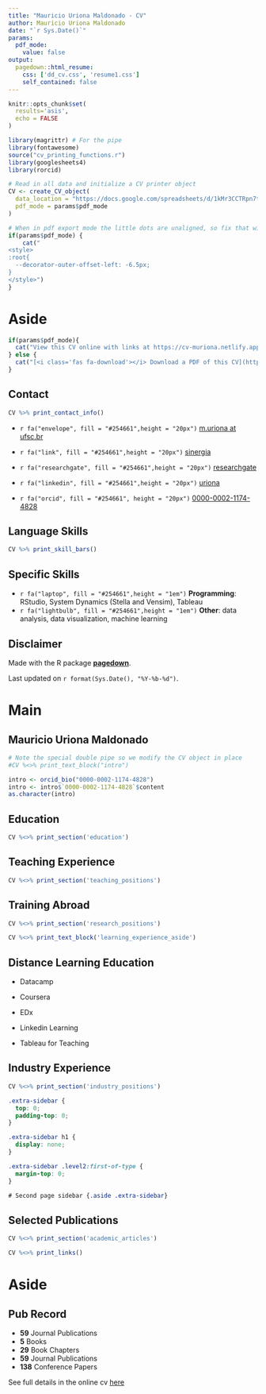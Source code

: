```yaml
---
title: "Mauricio Uriona Maldonado - CV"
author: Mauricio Uriona Maldonado
date: "`r Sys.Date()`"
params:
  pdf_mode:
    value: false
output:
  pagedown::html_resume:
    css: ['dd_cv.css', 'resume1.css']
    self_contained: false
---
```


```r
knitr::opts_chunk$set(
  results='asis', 
  echo = FALSE
)

library(magrittr) # For the pipe
library(fontawesome)
source("cv_printing_functions.r")
library(googlesheets4)
library(rorcid)

# Read in all data and initialize a CV printer object
CV <- create_CV_object(
  data_location = "https://docs.google.com/spreadsheets/d/1kMr3CCTRpn7tkGkcfm50V-NeJKNlaXmHznc-iWx09ts/edit#gid=917338460",  
  pdf_mode = params$pdf_mode
)

```

```r
# When in pdf export mode the little dots are unaligned, so fix that with some conditional CSS.
if(params$pdf_mode) {
    cat("
<style>
:root{
  --decorator-outer-offset-left: -6.5px;
}
</style>")
}
```

# Aside

```r
if(params$pdf_mode){
  cat("View this CV online with links at https://cv-muriona.netlify.app/")
} else {
  cat("[<i class='fas fa-download'></i> Download a PDF of this CV](https://github.com/muriona/cv/blob/main/muriona-cv.pdf)")
}
```

## Contact {#contact}

```r
CV %>% print_contact_info()
```

-   `r fa("envelope", fill = "#254661",height = "20px")` [m.uriona at ufsc.br](mailto:m.uriona@ufsc.br)

-   `r fa("link", fill = "#254661",height = "20px")` [sinergia](http://www.sinergia.ufsc.br/eng-uriona)

-   `r fa("researchgate", fill = "#254661",height = "20px")` [researchgate](https://www.researchgate.net/profile/Mauricio-Uriona-Maldonado-2)

-   `r fa("linkedin", fill = "#254661",height = "20px")` [uriona](https://www.linkedin.com/in/uriona/)

-   `r fa("orcid", fill = "#254661", height = "20px")` [0000-0002-1174-4828](https://orcid.org/0000-0002-1174-4828)

## Language Skills {#skills}

```r
CV %>% print_skill_bars()
```

## Specific Skills {#specskills}

-   `r fa("laptop", fill = "#254661",height = "1em")` **Programming**: RStudio, System Dynamics (Stella and Vensim), Tableau
-   `r fa("lightbulb", fill = "#254661",height = "1em")` **Other**: data analysis, data visualization, machine learning

## Disclaimer {#disclaimer}

Made with the R package [**pagedown**](https://github.com/rstudio/pagedown).

Last updated on `r format(Sys.Date(), "%Y-%b-%d")`.

# Main

## Mauricio Uriona Maldonado {#title}

```r
# Note the special double pipe so we modify the CV object in place
#CV %<>% print_text_block("intro") 

intro <- orcid_bio("0000-0002-1174-4828")
intro <- intro$`0000-0002-1174-4828`$content
as.character(intro)
```

## Education {data-icon="graduation-cap" data-concise="true"}

```r
CV %<>% print_section('education')
```

## Teaching Experience {data-icon="chalkboard-teacher"}

```r
CV %<>% print_section('teaching_positions')
```

## Training Abroad {data-icon="globe"}

```r
CV %<>% print_section('research_positions')
```

::: {.aside}
```r
CV %<>% print_text_block('learning_experience_aside')
```
:::

## Distance Learning Education {.aside .extra-sidebar data-icon="school"}

-   Datacamp

-   Coursera

-   EDx

-   Linkedin Learning

-   Tableau for Teaching


## Industry Experience {data-icon="suitcase"}

```r
CV %<>% print_section('industry_positions')
```

<!-- These breaks just force a new page so section doesnt get cut off -->

```css
.extra-sidebar {
  top: 0;
  padding-top: 0;
}

.extra-sidebar h1 {
  display: none;
}

.extra-sidebar .level2:first-of-type {
  margin-top: 0;
}

# Second page sidebar {.aside .extra-sidebar}
```

\newpage

## Selected Publications {data-icon="book"}


```r
CV %<>% print_section('academic_articles')
```


```r
CV %<>% print_links()
```



# Aside {.aside .extra-sidebar}

## Pub Record

-   **59** Journal Publications
-   **5** Books
-   **29** Book Chapters
-   **59** Journal Publications
-   **138** Conference Papers

See full details in the online cv [here](http://lattes.cnpq.br/6929645347412345)
